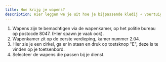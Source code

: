 ```yaml
---
title: Hoe krijg je wapens?
description: Hier leggen we je uit hoe je bijpassende kledij + voertuig krijgt voor je dienst.
---
```


1. Wapens zijn te bemachtigen via de wapenkamer, op het politie bureau op postocde 8047. (Hier spawn je vaak ook).
2. Wapenkamer zit op de eerste verdieping, kamer nummer 2.04.
3. Hier zie je een cirkel, ga er in staan en druk op toetsknop "E", deze is te vinden op je toetsenbord.
4. Selecteer de wapens die passen bij je dienst.